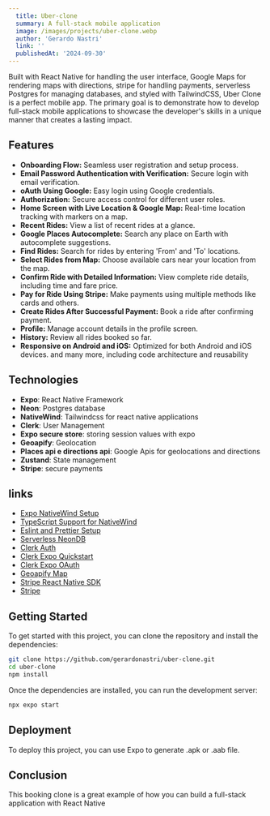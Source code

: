 ```yaml
---
  title: Uber-clone
  summary: A full-stack mobile application
  image: /images/projects/uber-clone.webp
  author: 'Gerardo Nastri'
  link: ''
  publishedAt: '2024-09-30'
---
```


Built with React Native for handling the user interface, Google Maps for rendering maps with directions, stripe for handling payments, serverless Postgres for managing databases, and styled with TailwindCSS, Uber Clone is a perfect mobile app. The primary goal is to demonstrate how to develop full-stack mobile applications to showcase the developer's skills in a unique manner that creates a lasting impact.

## Features

- **Onboarding Flow:** Seamless user registration and setup process.
- **Email Password Authentication with Verification:** Secure login with email verification.
- **oAuth Using Google:** Easy login using Google credentials.
- **Authorization:** Secure access control for different user roles.
- **Home Screen with Live Location & Google Map:** Real-time location tracking with markers on a map.
- **Recent Rides:** View a list of recent rides at a glance.
- **Google Places Autocomplete:** Search any place on Earth with autocomplete suggestions.
- **Find Rides:** Search for rides by entering 'From' and 'To' locations.
- **Select Rides from Map:** Choose available cars near your location from the map.
- **Confirm Ride with Detailed Information:** View complete ride details, including time and fare price.
- **Pay for Ride Using Stripe:** Make payments using multiple methods like cards and others.
- **Create Rides After Successful Payment:** Book a ride after confirming payment.
- **Profile:** Manage account details in the profile screen.
- **History:** Review all rides booked so far.
- **Responsive on Android and iOS:** Optimized for both Android and iOS devices.
and many more, including code architecture and reusability

## Technologies

- **Expo**: React Native Framework
- **Neon**: Postgres database
- **NativeWind**: Tailwindcss for react native applications
- **Clerk**: User Management 
- **Expo secure store**: storing session values with expo
- **Geoapify**: Geolocation
- **Places api e directions api**: Google Apis for geolocations and directions
- **Zustand**: State management
- **Stripe**: secure payments

## links
- [Expo NativeWind Setup](https://www.nativewind.dev/quick-starts/expo)
- [TypeScript Support for NativeWind](https://www.nativewind.dev/v4/getting-started/typescript)
- [Eslint and Prettier Setup](https://docs.expo.dev/guides/using-eslint/)
- [Serverless NeonDB](https://neon.tech/)
- [Clerk Auth](https://go.clerk.com/DtiSBEI)
- [Clerk Expo Quickstart](https://clerk.com/docs/quickstarts/expo)
- [Clerk Expo OAuth](https://clerk.com/docs/custom-flows/oauth-connections)
- [Geoapify Map](https://www.geoapify.com/)
- [Stripe React Native SDK](https://docs.stripe.com/payments/accept-a-payment?platform=react-native&ui=payment-sheet)
- [Stripe](https://docs.stripe.com/payments/accept-a-payment-deferred)

## Getting Started

To get started with this project, you can clone the repository and install the
dependencies:

```bash
git clone https://github.com/gerardonastri/uber-clone.git
cd uber-clone
npm install
```

Once the dependencies are installed, you can run the development server:

```bash
npx expo start
```


## Deployment

To deploy this project, you can use Expo to generate .apk or .aab file.

## Conclusion

This booking clone is a great example of how you can build a full-stack
application with React Native
